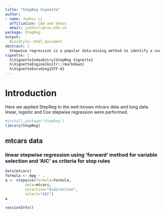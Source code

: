 ```yaml
---
title: "StepReg Vignette"
author:
- name: Junhui Li
  affiliation: CAU and Umass
  email: junhuili@cau.edu.cn
package: StepReg
output:
  BiocStyle::html_document
abstract: |
  Stepwise regression is a popular data-mining method to identify a useful subset of the predictors to be used in a multiple regression model. We developed an R package StepReg, which allow users to perform linear, logistic and cox proportional hazard stepwise regression with a widely used selection criteria and stop rules are available in forward selection, backward elimination, both-direcition and best subset method. User can specify effects to be included in all models and do multivariate multiple stepwise regression.
vignette: |
  %\VignetteIndexEntry{StepReg Vignette}
  %\VignetteEngine{knitr::rmarkdown}
  %\VignetteEncoding{UTF-8}
---
```


# Introduction

Here we applied StepReg to the well-known mtcars data and lung data. linear, logistic and Cox stepwise regression were performed.

```r
#install.package("StepReg")
library(StepReg)
```

## mtcars data

### linear stepwise regression using 'forward' method for variable selection and 'AIC' as criteria for stop rules
```r
data(mtcars)
formula <- mpg ~ .
a <- stepwise(formula=formula,
         data=mtcars,
         selection="bidirection",
         select="AIC")
a
```

```r
sessionInfo()
```
